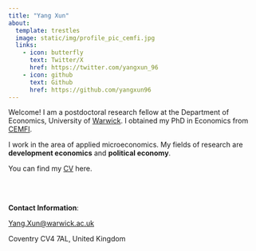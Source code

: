 ```yaml
---
title: "Yang Xun"
about: 
  template: trestles
  image: static/img/profile_pic_cemfi.jpg
  links:
    - icon: butterfly
      text: Twitter/X
      href: https://twitter.com/yangxun_96
    - icon: github
      text: Github
      href: https://github.com/yangxun96
---
```


Welcome! I am a postdoctoral research fellow at the Department of Economics, University of [Warwick](https://warwick.ac.uk/fac/soc/economics/). I obtained my PhD in Economics from [CEMFI](https://www.cemfi.es/index.asp). 

I work in the area of applied microeconomics. My fields of research are **development economics** and **political economy**.

You can find my [CV](https://yangxun96.github.io/cv/CV_YangXun.pdf) here.

<br>
<br>

**Contact Information**: 

<Yang.Xun@warwick.ac.uk>

Coventry CV4 7AL, United Kingdom

